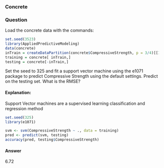 

### Concrete


### Question 
Load the concrete data with the commands:


```r
set.seed(3523)
library(AppliedPredictiveModeling)
data(concrete)
inTrain = createDataPartition(concrete$CompressiveStrength, p = 3/4)[[1]]
training = concrete[ inTrain,]
testing = concrete[-inTrain,]
```

Set the seed to 325 and fit a support vector machine using the e1071 package to predict Compressive Strength using the default settings. 
Predict on the testing set. What is the RMSE?


#### Explanation:
Support Vector machines are a supervised learning classification and regression method

```r
set.seed(325)
library(e1071)
```

```r
svm <- svm(CompressiveStrength ~ ., data = training)
pred <- predict(svm, testing)
accuracy(pred, testing$CompressiveStrength)
```

#### Answer

6.72

